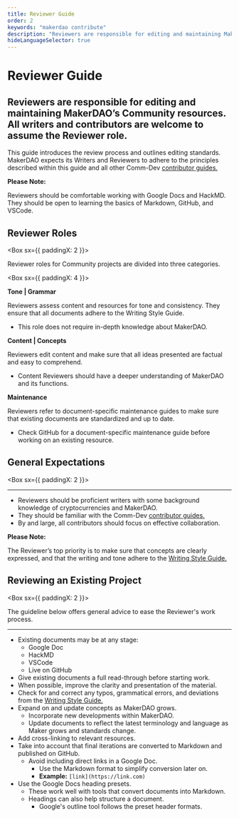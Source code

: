 ```yaml
---
title: Reviewer Guide
order: 2
keywords: "makerdao contribute"
description: "Reviewers are responsible for editing and maintaining MakerDAO’s Community resources. All writers and contributors are welcome to assume the Reviewer role."
hideLanguageSelector: true
---
```


# Reviewer Guide

## Reviewers are responsible for editing and maintaining MakerDAO’s Community resources. All writers and contributors are welcome to assume the Reviewer role.

This guide introduces the review process and outlines editing standards. MakerDAO expects its Writers and Reviewers to adhere to the principles described within this guide and all other Comm-Dev [contributor guides.](/contribute/)

<Callout icon="warning" secondary>


**Please Note:**

Reviewers should be comfortable working with Google Docs and HackMD. They should be open to learning the basics of Markdown, GitHub, and VSCode.

</Callout>


## Reviewer Roles

<Box sx={{ paddingX: 2 }}>


Reviewer roles for Community projects are divided into three categories.

<List>


<Box sx={{ paddingX: 4 }}>


**Tone | Grammar**

Reviewers assess content and resources for tone and consistency. They ensure that all documents adhere to the Writing Style Guide.

- This role does not require in-depth knowledge about MakerDAO.

</Box>


<Box>


**Content | Concepts**

Reviewers edit content and make sure that all ideas presented are factual and easy to comprehend.

- Content Reviewers should have a deeper understanding of MakerDAO and its functions.

</Box>


<Box>


**Maintenance**

Reviewers refer to document-specific maintenance guides to make sure that existing documents are standardized and up to date.

- Check GitHub for a document-specific maintenance guide before working on an existing resource.

</Box>


</List>


</Box>


## General Expectations

<Box sx={{ paddingX: 2 }}>


---

- Reviewers should be proficient writers with some background knowledge of cryptocurrencies and MakerDAO.
- They should be familiar with the Comm-Dev [contributor guides.](/contribute/)
- By and large, all contributors should focus on effective collaboration.

<Callout icon="warning" secondary>


**Please Note:**

The Reviewer’s top priority is to make sure that concepts are clearly expressed, and that the writing and tone adhere to the [Writing Style Guide.](/contribute/content/writing-style-guide/)

</Callout>


</Box>


## Reviewing an Existing Project

<Box sx={{ paddingX: 2 }}>


The guideline below offers general advice to ease the Reviewer's work process.

---

- Existing documents may be at any stage:
  - Google Doc
  - HackMD
  - VSCode
  - Live on GitHub
- Give existing documents a full read-through before starting work.
- When possible, improve the clarity and presentation of the material.
- Check for and correct any typos, grammatical errors, and deviations from the [Writing Style Guide.](/contribute/content/writing-style-guide/)
- Expand on and update concepts as MakerDAO grows.
  - Incorporate new developments within MakerDAO.
  - Update documents to reflect the latest terminology and language as Maker grows and standards change.
- Add cross-linking to relevant resources.
- Take into account that final iterations are converted to Markdown and published on GitHub.
  - Avoid including direct links in a Google Doc.
    - Use the Markdown format to simplify conversion later on.
    - **Example:** `[link](https://link.com)`
- Use the Google Docs heading presets.
  - These work well with tools that convert documents into Markdown.
  - Headings can also help structure a document.
    - Google's outline tool follows the preset header formats.

</Box>


<!-- While these could be used here and give the page a better flow I am not convinced they need to be added here.  -->

<!-- <Tout>

<Box>

## Write Like Maker

See what's expected when you write for the Maker community.

[Writing Style Guide](/contribute/content/writing-style-guide/)

</Box>

<Box>

## Learn the Tools

Take a look at the tools we use and why we use them.

[Contributor Tools](/contribute/content/contributor-tools/)

</Box>

</Tout> -->
